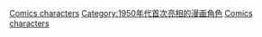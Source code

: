 {{cat topic in year| topic=首次亮相的漫画角色| year=1956}}

[[Category:1956年漫畫|Comics characters]]
[[Category:1950年代首次亮相的漫画角色|Category:1950年代首次亮相的漫画角色]]
[[Category:1956年面世的虛構角色|Comics characters]]